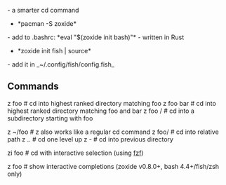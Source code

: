 - a smarter cd command
* *pacman -S zoxide*
- add to .bashrc: *eval "$(zoxide init bash)"*
- written in Rust
* *zoxide init fish | source*
- add it in _~/.config/fish/config.fish_


== Commands ==
z foo              # cd into highest ranked directory matching foo
z foo bar          # cd into highest ranked directory matching foo and bar
z foo /            # cd into a subdirectory starting with foo

z ~/foo            # z also works like a regular cd command
z foo/             # cd into relative path
z ..               # cd one level up
z -                # cd into previous directory

zi foo             # cd with interactive selection (using [[fzf]])

z foo<SPACE><TAB>  # show interactive completions (zoxide v0.8.0+, bash 4.4+/fish/zsh only)
